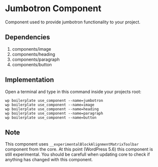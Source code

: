 # Jumbotron Component

Component used to provide jumbotron functionality to your project.

## Dependencies

1. components/image
2. components/heading
3. components/paragraph
4. components/button

## Implementation

Open a terminal and type in this command inside your projects root:

```shell
wp boilerplate use_component --name=jumbotron
wp boilerplate use_component --name=image
wp boilerplate use_component --name=heading
wp boilerplate use_component --name=paragraph
wp boilerplate use_component --name=button
```

## Note

This component uses `__experimentalBlockAlignmentMatrixToolbar` component from the core.
At this point (WordPress 5.6) this component is still experimental. You should be carefull when updating core to check if anything has changed with this component.
